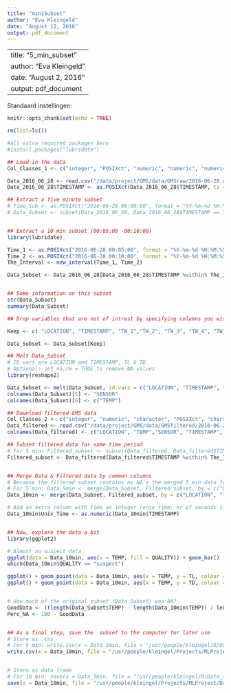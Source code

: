 ```yaml
---
title: "miniSubset"
author: "Eva Kleingeld"
date: "August 12, 2016"
output: pdf_document
---
```


---
title: "5_min_subset"
author: "Eva Kleingeld"
date: "August 2, 2016"
output: pdf_document
---

Standaard instellingen:

```r
knitr::opts_chunk$set(echo = TRUE)
```

```r

rm(list=ls())

#all extra required packages here
#install.packages("lubridate")

```

```r

## Load in the data
Col_Classes_1 <- c("integer", "POSIXct", "numeric", "numeric", "numeric", "numeric", "numeric", "numeric", "numeric", "numeric", "numeric", "numeric", "numeric", "numeric", "numeric", "numeric", "numeric", "numeric", "numeric", "numeric", "numeric", "numeric", "numeric", "numeric", "numeric", "numeric", "numeric", "numeric", "numeric", "factor", "factor", "factor", "numeric", "logical", "logical", "character")

Data_2016_06_28 <- read.csv("/data/project/GMS/data/GMSraw/2016-06-28.csv", colClasses = Col_Classes_1)
Data_2016_06_28$TIMESTAMP <- as.POSIXct(Data_2016_06_28$TIMESTAMP, tz = "GMT")

## Extract a five minute subset
# Time_Sub <- as.POSIXct("2016-06-28 09:00:00", format = "%Y-%m-%d %H:%M:%S", tz = "GMT")
# Data_Subset <- subset(Data_2016_06_28, Data_2016_06_28$TIMESTAMP == Time_Sub)


## Extract a 10 min subset (00:05:00 -00:10:00)
library(lubridate)

Time_1 <- as.POSIXct("2016-06-28 00:05:00", format = "%Y-%m-%d %H:%M:%S", tz = "GMT")
Time_2 <- as.POSIXct("2016-06-28 00:10:00", format = "%Y-%m-%d %H:%M:%S", tz = "GMT")
The_Interval <- new_interval(Time_1, Time_2)

Data_Subset <- Data_2016_06_28[Data_2016_06_28$TIMESTAMP %within% The_Interval,]


## Some information on this subset
str(Data_Subset)
summary(Data_Subset)

## Drop variables that are not of intrest by specifying columns you wish to keep

Keep <- c( "LOCATION", "TIMESTAMP", "TW_1","TW_2", "TW_3", "TW_4", "TW_5", "TW_6", "TW_7", "TW_8", "TW_9", "TW_10", "TW_11", "TW_12", "TL", "TD")

Data_Subset <- Data_Subset[Keep]

## Melt Data_Subset
# ID vars are LOCATION and TIMESTAMP, TL & TD
# Optional: set na.rm = TRUE to remove NA values
library(reshape2)

Data_Subset <- melt(Data_Subset, id.vars = c("LOCATION", "TIMESTAMP", "TL", "TD"))
colnames(Data_Subset)[5] <- "SENSOR"
colnames(Data_Subset)[6] <- c("TEMP")

## Download filtered GMS data
Col_Classes_2 <- c("integer", "numeric", "character", "POSIXct", "character")
Data_filtered <- read.csv("/data/project/GMS/data/GMSfiltered/2016-06-28.csv", header = FALSE, colClasses = Col_Classes_2)
colnames(Data_filtered) <- c("LOCATION", "TEMP","SENSOR", "TIMESTAMP", "QUALITY")

## Subset filtered data for same time period
# For 5 min: Filtered_subset <- subset(Data_filtered, Data_filtered$TIMESTAMP == Time_Sub) 
Filtered_subset <- Data_filtered[Data_filtered$TIMESTAMP %within% The_Interval,]


## Merge Data & Filtered data by common columns 
# Because the filtered subset contains no NA's the merged 5 min data frame also contains no NA's
# For 5 min: Data_5min <- merge(Data_Subset, Filtered_subset, by = c("LOCATION", "TIMESTAMP", "SENSOR", "TEMP"))
Data_10min <- merge(Data_Subset, Filtered_subset, by = c("LOCATION", "TIMESTAMP", "SENSOR", "TEMP"))

# Add an extra column with time as integer (unix time: nr of seconds since Jan 01 1970 UTC)
Data_10min$Unix_Time <- as.numeric(Data_10min$TIMESTAMP)


## Now, explore the data a bit
library(ggplot2)

# Almost no suspect data
ggplot(data = Data_10min, aes(x = TEMP, fill = QUALITY)) + geom_bar()
which(Data_10min$QUALITY == "suspect")

ggplot() + geom_point(data = Data_10min, aes(x = TEMP, y = TL, colour = QUALITY))
ggplot() + geom_point(data = Data_10min, aes(x = TEMP, y = TD, colour = QUALITY))


# How much of the original subset (Data_Subset) was NA?
GoodData <- ((length(Data_Subset$TEMP) - length(Data_10min$TEMP)) / length(Data_Subset$TEMP)) *100
Perc_NA <- 100 - GoodData


## As a final step, save the  subset to the computer for later use 
# Store as .csv
# For 5 min: write.csv(x = Data_5min, file = "/usr/people/kleingel/R/Data_subsets/Data_5min.csv")
write.csv(x = Data_10min, file = "/usr/people/kleingel/Projects/MLProject/Data_10min.csv")


# Store as data frame
# For 10 min: save(x = Data_5min, file = "/usr/people/kleingel/R/Data_subsets/Data_5min.Rda")
save(x = Data_10min, file = "/usr/people/kleingel/Projects/MLProject/Data_10min.Rda")

```

